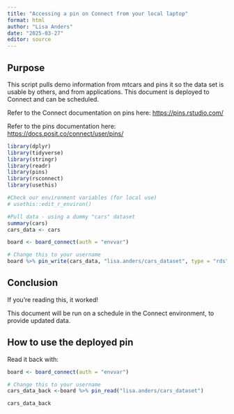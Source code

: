 ```yaml
---
title: "Accessing a pin on Connect from your local laptop"
format: html
author: "Lisa Anders"
date: "2025-03-27"
editor: source
---
```


## Purpose

This script pulls demo information from mtcars and pins it so the data set is usable by others, and from applications. This document is deployed to Connect and can be scheduled. 

Refer to the Connect documentation on pins here: <https://pins.rstudio.com/>

Refer to the pins documentation here: <https://docs.posit.co/connect/user/pins/>

```r
library(dplyr)
library(tidyverse)
library(stringr)
library(readr)
library(pins)
library(rsconnect)
library(usethis)

#Check our environment variables (for local use)
# usethis::edit_r_environ()
```

```r
#Pull data - using a dummy "cars" dataset
summary(cars)
cars_data <- cars

board <- board_connect(auth = "envvar")

# Change this to your username
board %>% pin_write(cars_data, "lisa.anders/cars_dataset", type = "rds", force_identical_write = TRUE)
```
## Conclusion

If you're reading this, it worked!

This document will be run on a schedule in the Connect environment, to provide updated data.  

## How to use the deployed pin 

Read it back with: 

```r
board <- board_connect(auth = "envvar")

# Change this to your username
cars_data_back <-board %>% pin_read("lisa.anders/cars_dataset")

cars_data_back
```




